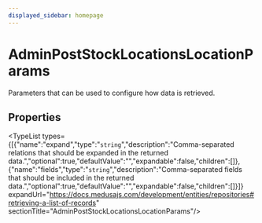 ```yaml
---
displayed_sidebar: homepage
---
```



# AdminPostStockLocationsLocationParams

Parameters that can be used to configure how data is retrieved.

## Properties

<TypeList types={[{"name":"expand","type":"`string`","description":"Comma-separated relations that should be expanded in the returned data.","optional":true,"defaultValue":"","expandable":false,"children":[]},{"name":"fields","type":"`string`","description":"Comma-separated fields that should be included in the returned data.","optional":true,"defaultValue":"","expandable":false,"children":[]}]} expandUrl="https://docs.medusajs.com/development/entities/repositories#retrieving-a-list-of-records" sectionTitle="AdminPostStockLocationsLocationParams"/>

